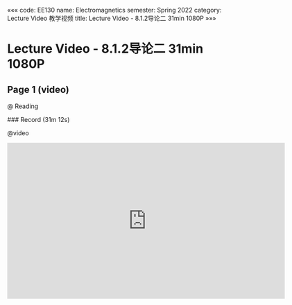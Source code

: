 «««
code: EE130
name: Electromagnetics
semester: Spring 2022
category: Lecture Video 教学视频
title: Lecture Video - 8.1.2导论二 31min 1080P
»»»

# Lecture Video - 8.1.2导论二 31min 1080P

## Page 1 (video)

@ Reading

<div class="markdown-body">
### Record (31m 12s)
</div>

@video

<iframe src="https://sbbrisk.com/e/qb82xvwpaau3.html" frameborder=0 marginwidth=0 marginheight=0 scrolling=no width=640 height=360 allowfullscreen></iframe>
